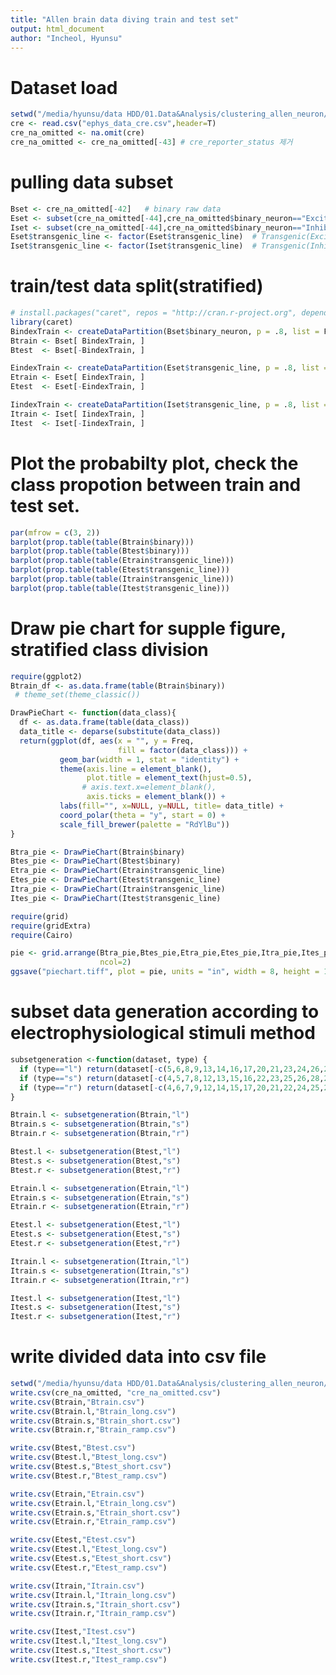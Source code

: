 ```yaml
---
title: "Allen brain data diving train and test set"
output: html_document
author: "Incheol, Hyunsu"
---
```


# Dataset load
```r
setwd("/media/hyunsu/data HDD/01.Data&Analysis/clustering_allen_neuron/Data_prep")
cre <- read.csv("ephys_data_cre.csv",header=T)
cre_na_omitted <- na.omit(cre)
cre_na_omitted <- cre_na_omitted[-43] # cre_reporter_status 제거
```

# pulling data subset
```r
Bset <- cre_na_omitted[-42]   # binary raw data
Eset <- subset(cre_na_omitted[-44],cre_na_omitted$binary_neuron=="Excitatory")
Iset <- subset(cre_na_omitted[-44],cre_na_omitted$binary_neuron=="Inhibitory")
Eset$transgenic_line <- factor(Eset$transgenic_line)  # Transgenic(Excitatory) raw data
Iset$transgenic_line <- factor(Iset$transgenic_line)  # Transgenic(Inhibitory) raw data
```

# train/test data split(stratified)
```r
# install.packages("caret", repos = "http://cran.r-project.org", dependencies = c("Depends", "Imports", "Suggests"))
library(caret)
BindexTrain <- createDataPartition(Bset$binary_neuron, p = .8, list = F)
Btrain <- Bset[ BindexTrain, ]
Btest  <- Bset[-BindexTrain, ]

EindexTrain <- createDataPartition(Eset$transgenic_line, p = .8, list = F)
Etrain <- Eset[ EindexTrain, ]
Etest  <- Eset[-EindexTrain, ]

IindexTrain <- createDataPartition(Iset$transgenic_line, p = .8, list = F)
Itrain <- Iset[ IindexTrain, ]
Itest  <- Iset[-IindexTrain, ]
```

# Plot the probabilty plot, check the class propotion between train and test set.
```r
par(mfrow = c(3, 2))
barplot(prop.table(table(Btrain$binary))) 
barplot(prop.table(table(Btest$binary))) 
barplot(prop.table(table(Etrain$transgenic_line))) 
barplot(prop.table(table(Etest$transgenic_line))) 
barplot(prop.table(table(Itrain$transgenic_line))) 
barplot(prop.table(table(Itest$transgenic_line))) 
```

# Draw pie chart for supple figure, stratified class division
```r
require(ggplot2)
Btrain_df <- as.data.frame(table(Btrain$binary))
 # theme_set(theme_classic())

DrawPieChart <- function(data_class){
  df <- as.data.frame(table(data_class))
  data_title <- deparse(substitute(data_class))
  return(ggplot(df, aes(x = "", y = Freq, 
                        fill = factor(data_class))) +
           geom_bar(width = 1, stat = "identity") +
           theme(axis.line = element_blank(), 
                 plot.title = element_text(hjust=0.5),
                # axis.text.x=element_blank(), 
                 axis.ticks = element_blank()) +
           labs(fill="", x=NULL, y=NULL, title= data_title) +
           coord_polar(theta = "y", start = 0) +
           scale_fill_brewer(palette = "RdYlBu"))
}

Btra_pie <- DrawPieChart(Btrain$binary)
Btes_pie <- DrawPieChart(Btest$binary)
Etra_pie <- DrawPieChart(Etrain$transgenic_line)
Etes_pie <- DrawPieChart(Etest$transgenic_line)
Itra_pie <- DrawPieChart(Itrain$transgenic_line)
Ites_pie <- DrawPieChart(Itest$transgenic_line)

require(grid)
require(gridExtra)
require(Cairo)

pie <- grid.arrange(Btra_pie,Btes_pie,Etra_pie,Etes_pie,Itra_pie,Ites_pie,
                    ncol=2)
ggsave("piechart.tiff", plot = pie, units = "in", width = 8, height = 12, dpi =300)
```

# subset data generation according to electrophysiological stimuli method
```r
subsetgeneration <-function(dataset, type) {
  if (type=="l") return(dataset[-c(5,6,8,9,13,14,16,17,20,21,23,24,26,27,29,30,32,33,35,36,38,39)])
  if (type=="s") return(dataset[-c(4,5,7,8,12,13,15,16,22,23,25,26,28,29,31,32,34,35,37,38)])
  if (type=="r") return(dataset[-c(4,6,7,9,12,14,15,17,20,21,22,24,25,27,28,30,31,33,34,36,37,39)])
}

Btrain.l <- subsetgeneration(Btrain,"l")
Btrain.s <- subsetgeneration(Btrain,"s")
Btrain.r <- subsetgeneration(Btrain,"r")

Btest.l <- subsetgeneration(Btest,"l")
Btest.s <- subsetgeneration(Btest,"s")
Btest.r <- subsetgeneration(Btest,"r")

Etrain.l <- subsetgeneration(Etrain,"l")
Etrain.s <- subsetgeneration(Etrain,"s")
Etrain.r <- subsetgeneration(Etrain,"r")

Etest.l <- subsetgeneration(Etest,"l")
Etest.s <- subsetgeneration(Etest,"s")
Etest.r <- subsetgeneration(Etest,"r")

Itrain.l <- subsetgeneration(Itrain,"l")
Itrain.s <- subsetgeneration(Itrain,"s")
Itrain.r <- subsetgeneration(Itrain,"r")

Itest.l <- subsetgeneration(Itest,"l")
Itest.s <- subsetgeneration(Itest,"s")
Itest.r <- subsetgeneration(Itest,"r")

```

# write divided data into csv file
```r
setwd("/media/hyunsu/data HDD/01.Data&Analysis/clustering_allen_neuron/Data_prep/divided_data")
write.csv(cre_na_omitted, "cre_na_omitted.csv")
write.csv(Btrain,"Btrain.csv")
write.csv(Btrain.l,"Btrain_long.csv")
write.csv(Btrain.s,"Btrain_short.csv")
write.csv(Btrain.r,"Btrain_ramp.csv")

write.csv(Btest,"Btest.csv")
write.csv(Btest.l,"Btest_long.csv")
write.csv(Btest.s,"Btest_short.csv")
write.csv(Btest.r,"Btest_ramp.csv")

write.csv(Etrain,"Etrain.csv")
write.csv(Etrain.l,"Etrain_long.csv")
write.csv(Etrain.s,"Etrain_short.csv")
write.csv(Etrain.r,"Etrain_ramp.csv")

write.csv(Etest,"Etest.csv")
write.csv(Etest.l,"Etest_long.csv")
write.csv(Etest.s,"Etest_short.csv")
write.csv(Etest.r,"Etest_ramp.csv")

write.csv(Itrain,"Itrain.csv")
write.csv(Itrain.l,"Itrain_long.csv")
write.csv(Itrain.s,"Itrain_short.csv")
write.csv(Itrain.r,"Itrain_ramp.csv")

write.csv(Itest,"Itest.csv")
write.csv(Itest.l,"Itest_long.csv")
write.csv(Itest.s,"Itest_short.csv")
write.csv(Itest.r,"Itest_ramp.csv")
```




